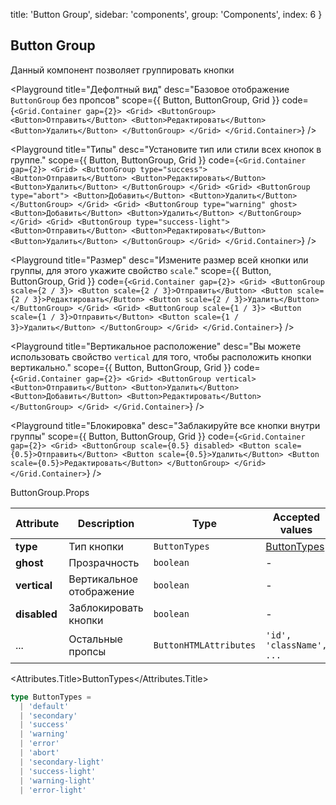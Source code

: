 
  title: 'Button Group',
  sidebar: 'components',
  group: 'Components',
  index: 6
}

## Button Group

Данный компонент позволяет группировать кнопки

<Playground
  title="Дефолтный вид"
  desc="Базовое отображение `ButtonGroup`  без пропсов"
  scope={{ Button, ButtonGroup, Grid }}
  code={`
<Grid.Container gap={2}>
  <Grid>
    <ButtonGroup>
      <Button>Отправить</Button>
      <Button>Редактировать</Button>
      <Button>Удалить</Button>
    </ButtonGroup>
  </Grid>
</Grid.Container>
`}
/>

<Playground
  title="Типы"
  desc="Установите тип или стили всех кнопок в группе."
  scope={{ Button, ButtonGroup, Grid }}
  code={`
<Grid.Container gap={2}>
  <Grid>
    <ButtonGroup type="success">
      <Button>Отправить</Button>
      <Button>Редактировать</Button>
      <Button>Удалить</Button>
    </ButtonGroup>
  </Grid>
  <Grid>
    <ButtonGroup type="abort">
      <Button>Добавить</Button>
      <Button>Удалить</Button>
    </ButtonGroup>
  </Grid>
  <Grid>
    <ButtonGroup type="warning" ghost>
      <Button>Добавить</Button>
      <Button>Удалить</Button>
    </ButtonGroup>
  </Grid>
  <Grid>
    <ButtonGroup type="success-light">
      <Button>Отправить</Button>
      <Button>Редактировать</Button>
      <Button>Удалить</Button>
    </ButtonGroup>
  </Grid>
</Grid.Container>
`}
/>

<Playground
  title="Размер"
  desc="Измените размер всей кнопки или группы, для этого укажите свойство `scale`."
  scope={{ Button, ButtonGroup, Grid }}
  code={`
<Grid.Container gap={2}>
  <Grid>
    <ButtonGroup scale={2 / 3}>
      <Button scale={2 / 3}>Отправить</Button>
      <Button scale={2 / 3}>Редактировать</Button>
      <Button scale={2 / 3}>Удалить</Button>
    </ButtonGroup>
  </Grid>
  <Grid>
    <ButtonGroup scale={1 / 3}>
      <Button scale={1 / 3}>Отправить</Button>
      <Button scale={1 / 3}>Удалить</Button>
    </ButtonGroup>
  </Grid>
</Grid.Container>
`}
/>

<Playground
  title="Вертикальное расположение"
  desc="Вы можете использовать свойство `vertical` для того, чтобы расположить кнопки вертикально."
  scope={{ Button, ButtonGroup, Grid }}
  code={`
<Grid.Container gap={2}>
  <Grid>
    <ButtonGroup vertical>
      <Button>Отправить</Button>
      <Button>Удалить</Button>
      <Button>Добавить</Button>
      <Button>Редактировать</Button>
    </ButtonGroup>
  </Grid>
</Grid.Container>
`}
/>

<Playground
  title="Блокировка"
  desc="Заблакируйте все кнопки внутри группы"
  scope={{ Button, ButtonGroup, Grid }}
  code={`
<Grid.Container gap={2}>
  <Grid>
    <ButtonGroup scale={0.5} disabled>
      <Button scale={0.5}>Отправить</Button>
      <Button scale={0.5}>Удалить</Button>
      <Button scale={0.5}>Редактировать</Button>
    </ButtonGroup>
  </Grid>
</Grid.Container>
`}
/>

<Attributes edit="/pages/components/button-group.mdx">
<Attributes.Title>ButtonGroup.Props</Attributes.Title>

| Attribute    | Description                 | Type                   | Accepted values             | Default   |
| ------------ | --------------------------- | ---------------------- | --------------------------- | --------- |
| **type**     | Тип кнопки                  | `ButtonTypes`          | [ButtonTypes](#buttontypes) | `default` |
| **ghost**    | Прозрачность                | `boolean`              | -                           | `false`   |
| **vertical** | Вертикальное отображение    | `boolean`              | -                           | `false`   |
| **disabled** | Заблокировать кнопки        | `boolean`              | -                           | `false`   |
| ...          | Остальные пропсы            | `ButtonHTMLAttributes` | `'id', 'className', ...`    | -         |

<Attributes.Title>ButtonTypes</Attributes.Title>

```ts
type ButtonTypes =
  | 'default'
  | 'secondary'
  | 'success'
  | 'warning'
  | 'error'
  | 'abort'
  | 'secondary-light'
  | 'success-light'
  | 'warning-light'
  | 'error-light'
```

</Attributes>


